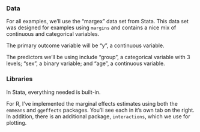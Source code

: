 ### Data

For all examples, we'll use the "margex" data set from Stata. This data set was designed for examples using `margins` and contains a nice mix of
continuous and categorical variables.

The primary outcome variable will be "y", a continuous variable.

The predictors we'll be using include "group", a categorical variable with 3 levels; "sex", a binary variable; and "age", a continuous variable.

### Libraries

In Stata, everything needed is built-in.

For R, I've implemented the marginal effects estimates using both the `emmeans` and `ggeffects` packages. You'll see each in it's own tab on the right. In addition, there is an additional package, `interactions`, which we use for plotting.
